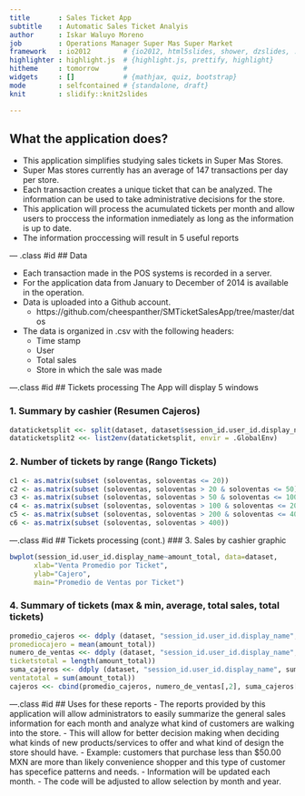 ```yaml
---
title       : Sales Ticket App
subtitle    : Automatic Sales Ticket Analyis
author      : Iskar Waluyo Moreno
job         : Operations Manager Super Mas Super Market
framework   : io2012        # {io2012, html5slides, shower, dzslides, ...}
highlighter : highlight.js  # {highlight.js, prettify, highlight}
hitheme     : tomorrow      # 
widgets     : []            # {mathjax, quiz, bootstrap}
mode        : selfcontained # {standalone, draft}
knit        : slidify::knit2slides

---
```


## What the application does? 

- This application simplifies studying sales tickets in Super Mas Stores.
- Super Mas stores currently has an average of 147 transactions per day per store. 
- Each transaction creates a unique ticket that can be analyzed. The information can be used to take administrative decisions for the store.
- This application will process the acumulated tickets per month and allow users to proccess the information inmediately as long as the information is up to date.
- The information proccessing will result in 5 useful reports

--- .class #id 
## Data

- Each transaction made in the POS systems is recorded in a server. 
- For the application data from January to December of 2014 is available in the operation. 
- Data is uploaded into a Github account.
    * https://github.com/cheespanther/SMTicketSalesApp/tree/master/datos
- The data is organized in .csv with the following headers: 
    * Time stamp
    * User
    * Total sales
    * Store in which the sale was made

---.class #id 
## Tickets processing
The App will display 5 windows

###  1. Summary by cashier (Resumen Cajeros)
```r
dataticketsplit <<- split(dataset, dataset$session_id.user_id.display_name)
dataticketsplit2 <<- list2env(dataticketsplit, envir = .GlobalEnv)
```

###  2. Number of tickets by range (Rango Tickets)
```r
c1 <- as.matrix(subset (soloventas, soloventas <= 20))
c2 <- as.matrix(subset (soloventas, soloventas > 20 & soloventas <= 50))
c3 <- as.matrix(subset (soloventas, soloventas > 50 & soloventas <= 100))
c4 <- as.matrix(subset (soloventas, soloventas > 100 & soloventas <= 200))
c5 <- as.matrix(subset (soloventas, soloventas > 200 & soloventas <= 400))
c6 <- as.matrix(subset (soloventas, soloventas > 400))
```

---.class #id 
## Tickets processing (cont.)
### 3. Sales by cashier graphic
```r
bwplot(session_id.user_id.display_name~amount_total, data=dataset,
      xlab="Venta Promedio por Ticket",
      ylab="Cajero",
      main="Promedio de Ventas por Ticket")
```

### 4. Summary of tickets (max & min, average, total sales, total tickets)

```r
promedio_cajeros <<- ddply (dataset, "session_id.user_id.display_name", summarise, 
promediocajero = mean(amount_total))
numero_de_ventas <<- ddply (dataset, "session_id.user_id.display_name", summarise, 
ticketstotal = length(amount_total))
suma_cajeros <<- ddply (dataset, "session_id.user_id.display_name", summarise, 
ventatotal = sum(amount_total))
cajeros <<- cbind(promedio_cajeros, numero_de_ventas[,2], suma_cajeros[,2])
```

---.class #id 
## Uses for these reports 
- The reports provided by this application will allow administrators to easily summarize the general sales information for each month and analyze what kind of customers are walking into the store. 
- This will allow for better decision making when deciding what kinds of new products/services to offer and what kind of design the store should have. 
- Example: customers that purchase less than $50.00 MXN are more than likely convenience shopper and this type of customer has specefice patterns and needs.
- Information will be updated each month. 
- The code will be adjusted to allow selection by month and year. 

